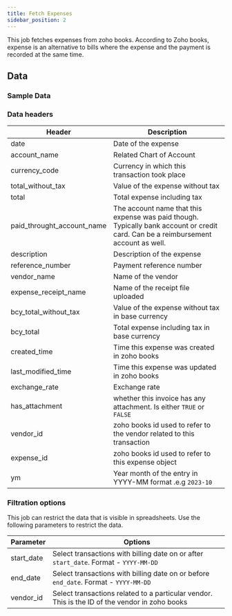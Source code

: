 ```yaml
---
title: Fetch Expenses
sidebar_position: 2
---
```


This job fetches expenses from zoho books. According to Zoho books, expense is an alternative to bills where the expense and the payment is recorded at the same time. 

<AddJob
  template="gsheet_zoho_books_db_get_expenses"
/>


## Data

### Sample Data

<Gsheet
  src="https://docs.google.com/spreadsheets/d/1-gX-uq5YrTW-6gQJYM-mNXitEOfJLTiQCvPtV8CR1Yc/edit#gid=1092125666"
/>


### Data headers

| Header | Description |
|----|----|
| date | Date of the expense |
| account_name | Related Chart of Account|
| currency_code | Currency in which this transaction took place |
| total_without_tax | Value of the expense without tax |
| total | Total expense including tax |
| paid_throught_account_name | The account name that this expense was paid though. Typically bank account or credit card. Can be a reimbursement account as well. |
| description | Description of the expense |
| reference_number | Payment reference number |
| vendor_name | Name of the vendor |
| expense_receipt_name | Name of the receipt file uploaded |
| bcy_total_without_tax | Value of the expense without tax in base currency |
| bcy_total | Total expense including tax in base currency |
| created_time | Time this expense was created in zoho books |
| last_modified_time | Time this expense was updated in zoho books |
| exchange_rate | Exchange rate |
| has_attachment | whether this invoice has any attachment. Is either `TRUE` or `FALSE` |
| vendor_id | zoho books id used to refer to the vendor related to this transaction |
| expense_id | zoho books id used to refer to this expense object |
| ym | Year month of the entry in YYYY-MM format .e.g `2023-10` |


### Filtration options

This job can restrict the data that is visible in spreadsheets. Use the following parameters to restrict the data.

| Parameter | Options |
|----|----|
| start_date | Select transactions with billing date on or after `start_date`. Format - `YYYY-MM-DD` |
| end_date | Select transactions with billing date on or before `end_date`. Format - `YYYY-MM-DD` |
| vendor_id | Select transactions related to a particular vendor. This is the ID of the vendor in zoho books |

<!---
## Others

### Similar jobs

Similar sort of data can be achieved by using get accounting transaction job and filtering it by invoice type. 

### Reports that use this job

Here are some of the report templates that use this job: 
-->